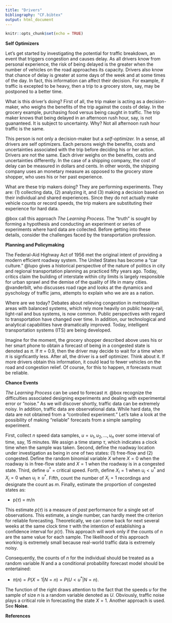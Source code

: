 ```yaml
---
title: "Drivers"
bibliography: "CF.bibtex"
output: html_document
---
```


```r
knitr::opts_chunk$set(echo = TRUE)
```

__Self Optimizers__

Let's get started by investigating the potential for traffic breakdown, an event that triggers congestion and causes delay. As all drivers know from personal experience, the risk of being delayed is the greater when the number of vehicles on the road approaches its capacity. Drivers also know that chance of delay is greater at some days of the week and at some times of the day. In fact, this information can affect their decision. For example, if traffic is excepted to be heavy, then a trip to a grocery store, say, may be postponed to a better time.

What is this driver's doing? First of all, the trip maker is acting as a decision-maker, who  weighs the benefits  of the trip against the costs of delay. In the grocery example, purchasing food versus being caught in traffic. The trip maker knows that being delayed in an afternoon rush hour, say, is not guananteed. It is subject to uncertainty. Why? Not all afternoon rush hour traffic is the same.

This person is not only a decision-maker but a  _self-optimizer._  In a sense, all drivers are self optimizers. Each persons  weigh the benefits, costs and uncertainties associated with the trip before deciding his or her action.  Drivers are not the same. Each driver  weighs on the benefits, costs and uncertainties differently. In the case of a shipping company, the cost of delay can be measured in dollars and cents. In other words, the shipping company uses an monetary measure as opposed to the grocery store shopper, who uses his or her past experience.

What are these trip makers doing? They are performing experiments. They are: (1) collecting data, (2) analyzing it, and (3) making a decision based on their individual and shared experiences. Since they do not actually make vehicle counts or record speeds, the trip makers are substituting their experience  for hard data.  

@box call this approach  _The Learning Process_. The "truth" is sought by forming a hypothesis and  conducting an experiment or series of experiments where hard data are collected. Before getting into these details, consider the challenges faced by the transportation profession.

__Planning and Policymaking__

The Federal-Aid Highway Act of 1956 met the original intent of providing a modern efficient roadway system. The United States has become a "car culture." @lupo gives a historical perspective of the nature of politics in city and regional transportation planning as practiced fifty years ago. Today, critics claim the building of interstate within city limits is largely responsible  for urban sprawl and the demise of the quality of life in many cities.   @vanderbilt, who discusses road rage and looks at the dynamics and pyschology of traffic jams, attempts to explain who we are as a nation. 

Where are we today?  Debates about relieving congestion in metropolitan areas with balanced systems, which rely more heavily on public heavy-rail, light-rail and bus systems,  is now common. Public perspectives with regard to transportation have changed over time. In addition, our technological and analytical capabilities have dramatically improved. Today, intelligent transportation systems (ITS) are being developed. 

Imagine for the moment,  the grocery shopper described above uses his or her smart phone to obtain a forecast of being in a congested state is denoted as $\pi$.  If $\pi$ = 0.9,  then the driver may decide to wait for a time when $\pi$ is signficantly less. After all, the driver is a self optimizer. Think about it. If more drivers obtain this  information, it could lead to fewer vehicles on the road and congestion relief. Of course, for this to happen, $\pi$ forecasts must be reliable.

__Chance Events__

_The Learning Process_ can be used to forecast $\pi$. @box recognize the difficulties associated designing experiments and dealing with experimental error or "noise." As we will discover shortly,  traffic data can be extremely noisy. In addition, traffic data are observational data. While hard data, the data are not obtained from a "controlled experiment." Let's take a look at the possibility of making "reliable" forecasts from a simple sampling experiment.

First,  collect $n$ speed data samples, $u = u_1, u_2, ..., u_n$ over some interval of time, say,  15 minutes.  We assign a  time stamp  $\tau$, which indicates a clock time when the sample was taken.  Second, define the roadway location under investigation as being in one of two states: (1) free-flow and (2) congested. Define the random binomial  variable $X$ where $X = 0$ when the roadway is in free-flow state and $X = 1$ when the roadway is in a congested state. Third, define $u^*$ = critical speed. Forth, define $X_i = 1$ when $u_i < u^*$ and $X_i = 0$  when $u_i \geq u^*$. Fifth, count the number of $X_i = 1$ recordings and designate the count as $m$. Finally, estimate the proportion of congested states as:

* p($\tau$) = m/n

This estimate $p(\tau)$ is a measure of _past_ performance for a single set of observations. This estimate, a single number, can hardly meet the criterion for reliable forecasting. Theoretically, we can come back for next several weeks at the same clock time $\tau$ with the intention of establishing a confidence interval for $p(\tau)$. This approach will work only if the counts of $n$  are the same value for each sample. The likelihood of this approach working is extremely small because real-world traffic data is extremely noisy. 

Consequently,  the counts of $n$ for the individual should be treated as a random variable $N$ and a a conditional probability forecast model should be entertained:

* $\pi(n) = P(X = 1|N = n) = P(U < u^*|N = n)$.

The function of the right draws attention to the fact that the speeds $u$ for the sample of size $n$ is  a random variable denoted as $U$. Obviously, traffic noise plays a critical role in forecasting the state $X = 1$. Another approach is used. See __Noise__.



__References__


